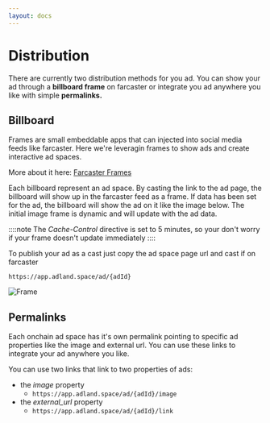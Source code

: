 ```yaml
---
layout: docs
---
```

 
# Distribution

There are currently two distribution methods for you ad. You can show your ad through 
a **billboard frame** on farcaster or integrate you ad anywhere you like with simple **permalinks.**

## Billboard

Frames are small embeddable apps that can injected into social media feeds like farcaster. Here we're leveragin frames to show ads and create interactive ad spaces.

More about it here: [Farcaster Frames](https://docs.farcaster.xyz/reference/frames/spec)

Each billboard represent an ad space. By casting the link to the ad page, the billboard will show up in the farcaster feed as a frame.
If data has been set for the ad, the billboard will show the ad on it like the image below. The initial image frame is dynamic and will
update with the ad data.

::::note
The _Cache-Control_ directive is set to 5 minutes, so your don't worry if your frame doesn't update immediately
::::

To publish your ad as a cast just copy the ad space page url and cast if on farcaster

`https://app.adland.space/ad/{adId}`

![Frame](/frame.jpg)

## Permalinks

Each onchain ad space has it's own permalink pointing to specific ad properties like the image and external url. You can use these links to integrate your ad anywhere you like.

You can use two links that link to two properties of ads:
- the _image_ property
  - `https://app.adland.space/ad/{adId}/image`
- the _external_url_ property
  - `https://app.adland.space/ad/{adId}/link`